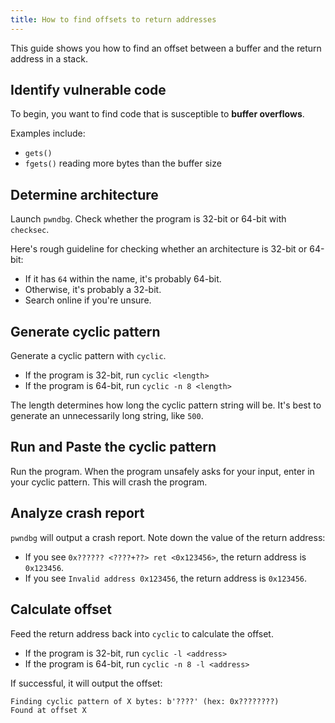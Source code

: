 ```yaml
---
title: How to find offsets to return addresses
---
```

This guide shows you how to find an offset between a buffer and the return address in a stack.

## Identify vulnerable code
To begin, you want to find code that is susceptible to **buffer overflows**.

Examples include:
- `gets()`
- `fgets()` reading more bytes than the buffer size

## Determine architecture
Launch `pwndbg`. Check whether the program is 32-bit or 64-bit with `checksec`.

Here's rough guideline for checking whether an architecture is 32-bit or 64-bit:
- If it has `64` within the name, it's probably 64-bit.
- Otherwise, it's probably a 32-bit.
- Search online if you're unsure.

## Generate cyclic pattern
Generate a cyclic pattern with `cyclic`.
- If the program is 32-bit, run `cyclic <length>`
- If the program is 64-bit, run `cyclic -n 8 <length>`

The length determines how long the cyclic pattern string will be. It's best to generate an unnecessarily long string, like `500`.

## Run and Paste the cyclic pattern
Run the program. When the program unsafely asks for your input, enter in your cyclic pattern. This will crash the program.

## Analyze crash report
`pwndbg` will output a crash report. Note down the value of the return address:
- If you see `0x?????? <????+??> ret <0x123456>`, the return address is `0x123456`.
- If you see `Invalid address 0x123456`, the return address is `0x123456`.

## Calculate offset
Feed the return address back into `cyclic` to calculate the offset.
- If the program is 32-bit, run `cyclic -l <address>`
- If the program is 64-bit, run `cyclic -n 8 -l <address>`

If successful, it will output the offset:
```
Finding cyclic pattern of X bytes: b'????' (hex: 0x????????)
Found at offset X
```